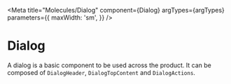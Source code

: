

<Meta
  title="Molecules/Dialog"
  component={Dialog}
  argTypes={argTypes}
  parameters={{
    maxWidth: 'sm',
  }}
/>

# Dialog

A dialog is a basic component to be used across the product.
It can be composed of `DialogHeader`, `DialogTopContent` and `DialogActions`.

<Canvas>
  <Story story={dialog} name="Sandbox" />
</Canvas>

<ArgsTable of={Dialog} story="Sandbox" />
